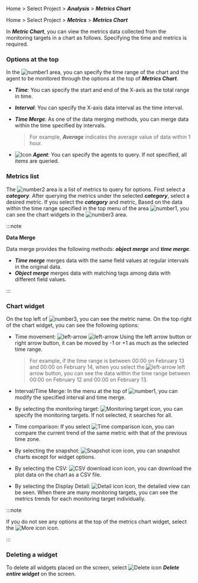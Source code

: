 <Xclude product='amazon-cloudwatch,amazon-ecs,azure,ncloud'>

Home > Select Project > **_Analysis_** > **_Metrics Chart_**

</Xclude>

<InDoc product='amazon-cloudwatch,amazon-ecs,azure,ncloud'>

Home > Select Project > **_Metrics_** > **_Metrics Chart_**

</InDoc>

In **_Metric Chart_**, you can view the metrics data collected from the monitoring targets in a chart as follows. Specifying the time and metrics is required.

<ImgLang img='metrics-chart-sv.png' desc='Metrics Chart' />

### Options at the top

In the ![number1](/img/number-01.png) area, you can specify the time range of the chart and the agent to be monitored through the options at the top of **_Metrics Chart_**.

- **_Time_**: You can specify the start and end of the X-axis as the total range in time.

- **_Interval_**: You can specify the X-axis data interval as the time interval.

- **_Time Merge_**: As one of the data merging methods, you can merge data within the time specified by intervals.

  > For example, **_Average_** indicates the average value of data within 1 hour.

- ![Icon](/img/ic-pageview.svg) **_Agent_**: You can specify the agents to query. If not specified, all items are queried.

### Metrics list

The ![number2](/img/number-02.png) area is a list of metrics to query for options. First select a **_category_**. After querying the metrics under the selected **_category_**, select a desired metric. If you select the **_category_** and metric, Based on the data within the time range specified in the top menu of the area ![number1](/img/number-01.png), you can see the chart widgets in the ![number3](/img/number-03.png) area.

:::note 

**Data Merge**

Data merge provides the following methods: **_object merge_** and **_time merge_**. 

- **_Time merge_** merges data with the same field values at regular intervals in the original data. 
- **_Object merge_** merges data with matching tags among data with different field values.

:::

### Chart widget

On the top left of ![number3](/img/number-03.png), you can see the metric name. On the top right of the chart widget, you can see the following options:

<ImgLang img='metrics-chart-cpu-widget-upper.png' desc='Top of the metrics chart widget' />

- Time movement: ![left-arrow](/img/ic-caret-left.svg) ![left-arrow](/img/ic-caret-right.svg) Using the left arrow button or right arrow button, it can be moved by -1 or +1 as much as the selected time range. 

  > For example, if the time range is between 00:00 on February 13 and 00:00 on February 14, when you select the ![left-arrow](/img/ic-caret-left.svg) left arrow button, you can see the data within the time range between 00:00 on February 12 and 00:00 on February 13.

- Interval/Time Merge: In the menu at the top of ![number1](/img/number-01.png), you can modify the specified interval and time merge.

- By selecting the monitoring target: ![Monitoring target icon](/img/ic-filter-bl.svg), you can specify the monitoring targets. If not selected, it searches for all.

- Time comparison: If you select ![Time comparison icon](/img/ic-hourgalss.svg), you can compare the current trend of the same metric with that of the previous time zone.

- By selecting the snapshot: ![Snapshot icon](/img/ic-camera.svg) icon, you can snapshot charts except for widget options.

- By selecting the CSV: ![CSV download icon](/img/ico-csv.svg) icon, you can download the plot data on the chart as a CSV file.

- By selecting the Display Detail: ![Detail icon](/img/ico-detail.svg) icon, the detailed view can be seen. When there are many monitoring targets, you can see the metrics trends for each monitoring target individually.

:::note

If you do not see any options at the top of the metrics chart widget, select the ![More icon](/img/ico-more.svg) icon.

:::

### Deleting a widget

To delete all widgets placed on the screen, select ![Delete icon](/img/ico-trash.svg) **_Delete entire widget_** on the screen.
